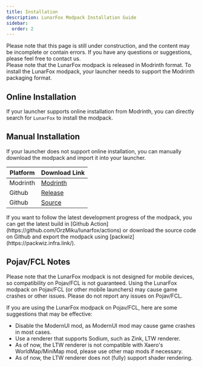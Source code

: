 ```yaml
---
title: Installation
description: LunarFox Modpack Installation Guide
sidebar:
  order: 2
---
```



<Aside type="caution" title="This page is under construction">
  Please note that this page is still under construction, and the content may be
  incomplete or contain errors. If you have any questions or suggestions, please
  feel free to contact us.
</Aside>

<Aside type="note">
  Please note that the LunarFox modpack is released in Modrinth format. To
  install the LunarFox modpack, your launcher needs to support the Modrinth
  packaging format.
</Aside>

## Online Installation

If your launcher supports online installation from Modrinth, you can directly search for `LunarFox` to install the modpack.

## Manual Installation

If your launcher does not support online installation, you can manually download the modpack and import it into your launcher.

| Platform                                                | Download Link                                           |
| ------------------------------------------------------- | ------------------------------------------------------- |
| Modrinth <Badge text="Recommended" variant="success" /> | [Modrinth](https://modrinth.com/modpack/lunarfox)       |
| Github                                                  | [Release](https://github.com/OrzMiku/lunarfox/releases) |
| Github                                                  | [Source](https://github.com/OrzMiku/lunarfox)           |

<Aside type="tip" title="Export from Source">
  If you want to follow the latest development progress of the modpack, you can
  get the latest build in [Github
  Action](https://github.com/OrzMiku/lunarfox/actions) or download the source
  code on Github and export the modpack using
  [packwiz](https://packwiz.infra.link/).
</Aside>

## Pojav/FCL Notes

<Aside type="danger" title="Compatibility Warning">
  Please note that the LunarFox modpack is not designed for mobile devices, so
  compatibility on Pojav/FCL is not guaranteed. Using the LunarFox modpack on
  Pojav/FCL (or other mobile launchers) may cause game crashes or other issues.
  Please do not report any issues on Pojav/FCL.
</Aside>

If you are using the LunarFox modpack on Pojav/FCL, here are some suggestions that may be effective:

- Disable the ModernUI mod, as ModernUI mod may cause game crashes in most cases.
- Use a renderer that supports Sodium, such as Zink, LTW renderer.
- As of now, the LTW renderer is not compatible with Xaero's WorldMap/MiniMap mod, please use other map mods if necessary.
- As of now, the LTW renderer does not (fully) support shader rendering.
